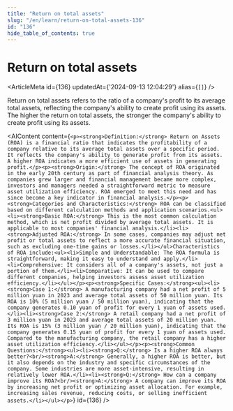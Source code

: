 ```yaml
---
title: "Return on total assets"
slug: "/en/learn/return-on-total-assets-136"
id: "136"
hide_table_of_contents: true
---
```



# Return on total assets

<ArticleMeta id={136} updatedAt={'2024-09-13 12:04:29'} alias={`[]`} />
<div className='border-solid border-b border-t-0 my-4 border-[var(--ifm-color-gray-300)]' />

Return on total assets refers to the ratio of a company's profit to its average total assets, reflecting the company's ability to create profit using its assets. The higher the return on total assets, the stronger the company's ability to create profit using its assets.

<AIContent content={`<p><strong>Definition:</strong> Return on Assets (ROA) is a financial ratio that indicates the profitability of a company relative to its average total assets over a specific period. It reflects the company's ability to generate profit from its assets. A higher ROA indicates a more efficient use of assets in generating profit.</p><p><strong>Origin:</strong> The concept of ROA originated in the early 20th century as part of financial analysis theory. As companies grew larger and financial management became more complex, investors and managers needed a straightforward metric to measure asset utilization efficiency. ROA emerged to meet this need and has since become a key indicator in financial analysis.</p><p><strong>Categories and Characteristics:</strong> ROA can be classified based on different calculation methods and application scenarios.<ul><li><strong>Basic ROA:</strong> This is the most common calculation method, which is net profit divided by average total assets. It is applicable to most companies' financial analysis.</li><li><strong>Adjusted ROA:</strong> In some cases, companies may adjust net profit or total assets to reflect a more accurate financial situation, such as excluding one-time gains or losses.</li></ul>Characteristics of ROA include:<ul><li>Simple and Understandable: The ROA formula is straightforward, making it easy to understand and apply.</li><li>Comprehensive: It considers all of a company's assets, not just a portion of them.</li><li>Comparative: It can be used to compare different companies, helping investors assess asset utilization efficiency.</li></ul></p><p><strong>Specific Cases:</strong><ul><li><strong>Case 1:</strong> A manufacturing company had a net profit of 5 million yuan in 2023 and average total assets of 50 million yuan. Its ROA is 10% (5 million yuan / 50 million yuan), indicating that the company generates 0.10 yuan of profit for every 1 yuan of assets used.</li><li><strong>Case 2:</strong> A retail company had a net profit of 3 million yuan in 2023 and average total assets of 20 million yuan. Its ROA is 15% (3 million yuan / 20 million yuan), indicating that the company generates 0.15 yuan of profit for every 1 yuan of assets used. Compared to the manufacturing company, the retail company has a higher asset utilization efficiency.</li></ul></p><p><strong>Common Questions:</strong><ul><li><strong>Q:</strong> Is a higher ROA always better?<br/><strong>A:</strong> Generally, a higher ROA is better, but it also depends on the industry and specific circumstances of the company. Some industries are more asset-intensive, resulting in relatively lower ROA.</li><li><strong>Q:</strong> How can a company improve its ROA?<br/><strong>A:</strong> A company can improve its ROA by increasing net profit or optimizing asset allocation. For example, increasing sales revenue, reducing costs, or selling inefficient assets.</li></ul></p>`} id={136} />
